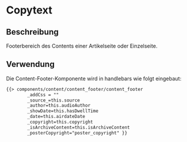 
<Meta of={ContentFooterStories} />

# Copytext

## Beschreibung

Footerbereich des Contents einer Artikelseite oder Einzelseite. 

## Verwendung

Die Content-Footer-Komponente wird in handlebars wie folgt eingebaut:

```html
{{> components/content/content_footer/content_footer
        _addCss = ""
        _source_=this.source
        _author=this.audioAuthor
        _showDate=this.hasDwellTime
        _date=this.airdateDate
        _copyright=this.copyright
        _isArchiveContent=this.isArchiveContent
        _posterCopyright="poster_copyright" }} 
```

<Canvas withToolbar>
    <Story of={ContentFooterStories.Default} />
</Canvas>

<ArgsTable story="default" />
